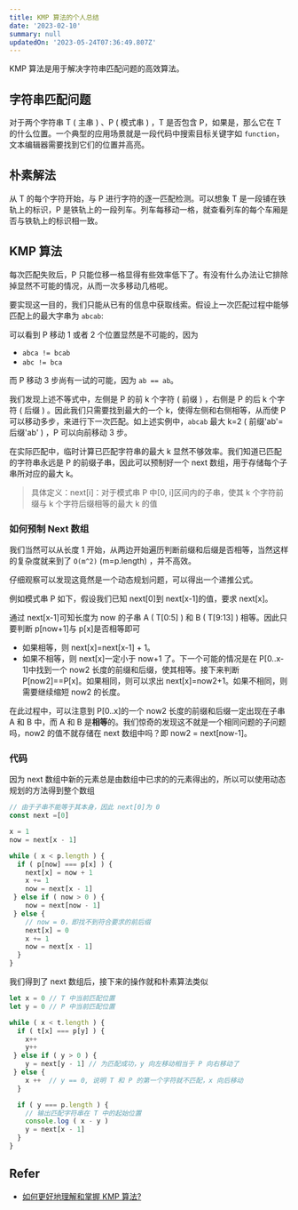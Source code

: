 ```yaml
---
title: KMP 算法的个人总结
date: '2023-02-10'
summary: null
updatedOn: '2023-05-24T07:36:49.807Z'
---
```


KMP 算法是用于解决字符串匹配问题的高效算法。

## 字符串匹配问题

对于两个字符串 T ( 主串 ) 、P ( 模式串 ) ，T 是否包含 P，如果是，那么它在 T 的什么位置。一个典型的应用场景就是一段代码中搜索目标关键字如 `function`，文本编辑器需要找到它们的位置并高亮。

## 朴素解法

从 T 的每个字符开始，与 P 进行字符的逐一匹配检测。可以想象 T 是一段铺在铁轨上的标识，P 是铁轨上的一段列车。列车每移动一格，就查看列车的每个车厢是否与铁轨上的标识相一致。

## KMP 算法

每次匹配失败后，P 只能位移一格显得有些效率低下了。有没有什么办法让它排除掉显然不可能的情况，从而一次多移动几格呢。

要实现这一目的，我们只能从已有的信息中获取线索。假设上一次匹配过程中能够匹配上的最大字串为 `abcab`:

<KMPDemo1 />

可以看到 P 移动 1 或者 2 个位置显然是不可能的，因为
-   `abca != bcab`
-   `abc != bca`

而 P 移动 3 步尚有一试的可能，因为 `ab == ab`。

我们发现上述不等式中，左侧是 P 的前 k 个字符 ( 前缀 ) ，右侧是 P 的后 k 个字符 ( 后缀 ) 。因此我们只需要找到最大的一个 k，使得左侧和右侧相等，从而使 P 可以移动多步，来进行下一次匹配。如上述实例中，`abcab` 最大 k=2 ( 前缀'ab'=后缀'ab' ) ，P 可以向前移动 3 步。

在实际匹配中，临时计算已匹配字符串的最大 k 显然不够效率。我们知道已匹配的字符串永远是 P 的前缀子串，因此可以预制好一个 next 数组，用于存储每个子串所对应的最大 k。
> 具体定义：next[i]：对于模式串 P 中[0, i]区间内的子串，使其 k 个字符前缀与 k 个字符后缀相等的最大 k 的值

### 如何预制 Next 数组

我们当然可以从长度 1 开始，从两边开始遍历判断前缀和后缀是否相等，当然这样的复杂度就来到了 `O(m^2)` (m=p.length) ，并不高效。

仔细观察可以发现这竟然是一个动态规划问题，可以得出一个递推公式。

例如模式串 P 如下，假设我们已知 next[0]到 next[x-1]的值，要求 next[x]。

<KMPDemo2 />

通过 next[x-1]可知长度为 now 的子串 A ( T[0:5] ) 和 B ( T[9:13] ) 相等。因此只要判断 p[now+1]与 p[x]是否相等即可
-   如果相等，则 next[x]=next[x-1] + 1。
-   如果不相等，则 next[x]一定小于 now+1 了。下一个可能的情况是在 P[0..x-1]中找到一个 now2 长度的前缀和后缀，使其相等。接下来判断 P[now2]==P[x]。如果相同，则可以求出 next[x]=now2+1。如果不相同，则需要继续缩短 now2 的长度。

在此过程中，可以注意到 P[0..x]的一个 now2 长度的前缀和后缀一定出现在子串 A 和 B 中，而 A 和 B 是**相等**的。我们惊奇的发现这不就是一个相同问题的子问题吗，now2 的值不就存储在 next 数组中吗？即 now2 = next[now-1]。

### 代码

因为 next 数组中新的元素总是由数组中已求的的元素得出的，所以可以使用动态规划的方法得到整个数组
```js
// 由于子串不能等于其本身，因此 next[0]为 0
const next =[0]

x = 1
now = next[x - 1]

while ( x < p.length ) {
  if ( p[now] === p[x] ) {
    next[x] = now + 1
    x += 1
    now = next[x - 1]
 } else if ( now > 0 ) {
    now = next[now - 1]
 } else {
    // now = 0，即找不到符合要求的前后缀
    next[x] = 0
    x += 1
    now = next[x - 1]
  }
}
```

我们得到了 next 数组后，接下来的操作就和朴素算法类似
```js
let x = 0 // T 中当前匹配位置
let y = 0 // P 中当前匹配位置

while ( x < t.length ) {
  if ( t[x] === p[y] ) {
    x++
    y++
 } else if ( y > 0 ) {
    y = next[y - 1] // 为匹配成功，y 向左移动相当于 P 向右移动了
 } else {
    x ++  // y == 0, 说明 T 和 P 的第一个字符就不匹配，x 向后移动
  }

  if ( y === p.length ) {
    // 输出匹配字符串在 T 中的起始位置
    console.log ( x - y )
    y = next[x - 1]
  }
}
```

## Refer
- [如何更好地理解和掌握 KMP 算法?](https://www.zhihu.com/question/21923021/answer/1032665486)
